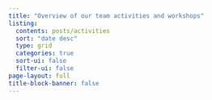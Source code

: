```yaml
---
title: "Overview of our team activities and workshops"
listing:
  contents: posts/activities
  sort: "date desc"
  type: grid
  categories: true
  sort-ui: false
  filter-ui: false
page-layout: full
title-block-banner: false
---
```

